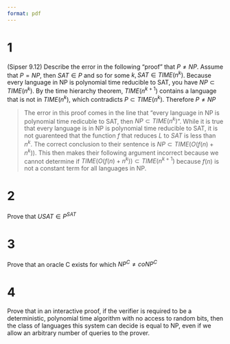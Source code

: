 ```yaml
---
format: pdf
---
```


# 1
(Sipser 9.12) Describe the error in the following “proof” that $P \neq NP$. Assume that $P = NP$, then $SAT \in P$ and so for some $k, SAT \in TIME(n^k)$. Because every language in NP is polynomial time reducible to SAT, you have $NP \subset TIME(n^k)$. By the time hierarchy theorem, $TIME(n^{k+1})$ contains a language that is not in $TIME(n^k)$, which contradicts $P \subset TIME(n^k)$. Therefore $P\neq NP$

> The error in this proof comes in the line that "every language in NP is polynomial time redicuble to SAT, then $NP\subset TIME(n^k)$". While it is true that every language is in NP is polynomial time reducible to SAT, it is not guarenteed that the function $f$ that reduces $L$ to $SAT$ is less than $n^k$. The correct conclusion to their sentence is $NP \subset TIME(O(f(n) + n^k))$. This then makes their following argument incorrect because we cannot determine if $TIME(O(f(n)+n^k)) \subset TIME(n^{k+1})$ because $f(n)$ is not a constant term for all languages in NP.

# 2
Prove that $USAT \in P^{SAT}$

>

# 3
Prove that an oracle C exists for which $NP^C \neq coNP^C$ 

>

# 4
Prove that in an interactive proof, if the verifier is required to be a deterministic, polynomial time algorithm with no access to random bits, then the class of languages this system can decide is equal to NP, even if we allow an arbitrary number of queries to the prover.

>
